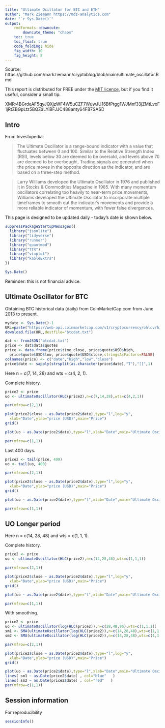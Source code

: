 ```yaml
---
title: "Ultimate Ocillator for BTC and ETH"
author: "Mark Ziemann https://mdz-analytics.com"
date: "`r Sys.Date()`"
output:
    rmdformats::downcute:
        downcute_theme: "chaos"
    toc: true
    toc_float: true
    code_folding: hide
    fig_width: 10
    fig_height: 8
---
```


Source: https://github.com/markziemann/cryptoblog/blob/main/ultimate_oscillator.Rmd

This report is distributed for FREE under the [MIT licence](https://github.com/markziemann/cryptoblog/blob/main/LICENSE),
but if you find it useful, consider a small tip.

XMR:4BGrdeAF5qyJQXjzWF4W5uCZF7WuwJU16BfPtgg1WJMnf33jZMtLvoF1jRtZBGpLtz5BQZaLYiBFJJC488anty64FB7SASD

## Intro

From Investopedia:

>The Ultimate Oscillator is a range-bound indicator with a value that fluctuates between 0 and 100. Similar to the Relative Strength Index (RSI), levels below 30 are deemed to be oversold, and levels above 70 are deemed to be overbought. Trading signals are generated when the price moves in the opposite direction as the indicator, and are based on a three-step method.

>Larry Williams developed the Ultimate Oscillator in 1976 and published it in Stocks & Commodities Magazine in 1985. With many momentum oscillators correlating too heavily to near-term price movements, Williams developed the Ultimate Oscillator to incorporate multiple timeframes to smooth out the indicator's movements and provide a more reliable indicator of momentum, with fewer false divergences.

This page is designed to be updated daily - today's date is shown below.

```r

suppressPackageStartupMessages({
  library("jsonlite")
  library("tidyverse")
  library("runner")
  library("quantmod")
  library("TTR")
  library("vioplot")
  library("kableExtra")
})

Sys.Date()

```

Reminder: this is not financial advice.

## Ultimate Oscillator for BTC

Obtaining BTC historical data (daily) from CoinMarketCap.com from June 2013 to present.

```r

mydate <- Sys.Date()-1
URL=paste("https://web-api.coinmarketcap.com/v1/cryptocurrency/ohlcv/historical?symbol=BTC&convert=USD&interval=daily&time_start=2013-06-01&time_end=",mydate,sep="")
download.file(URL,destfile="btcdat.txt")

dat <- fromJSON("btcdat.txt")
price <- dat$data$quotes
price <- data.frame(price$time_close, price$quote$USD$high, 
  price$quote$USD$low, price$quote$USD$close,stringsAsFactors=FALSE)
colnames(price) <- c("date","high","low","close")
price$date <- sapply(strsplit(as.character(price$date),"T"),"[[",1)

```

Here n = c(7, 14, 28) and wts = c(4, 2, 1).

Complete history.

```r

price2 <- price
uo <- ultimateOscillator(HLC(price2),n=c(7,14,28),wts=c(4,2,1))

par(mfrow=c(2,1))

plot(price2$close ~ as.Date(price2$date),type="l",log="y",
  xlab="Date",ylab="price (USD)",main="Price")
grid()

plot(uo ~ as.Date(price2$date),type="l",xlab="Date",main="Ultimate Oscillator")

par(mfrow=c(1,1))

```

Last 400 days.

```r

price2 <- tail(price, 400)
uo <- tail(uo, 400)

par(mfrow=c(2,1))

plot(price2$close ~ as.Date(price2$date),type="l",log="y",
  xlab="Date",ylab="price (USD)",main="Price")
grid()

plot(uo ~ as.Date(price2$date),type="l",xlab="Date",main="Ultimate Oscillator")

par(mfrow=c(1,1))

```

## UO Longer period

Here n = c(14, 28, 48) and wts = c(1, 1, 1).

Complete history.

```r

price2 <- price
uo <- ultimateOscillator(HLC(price2),n=c(14,28,48),wts=c(1,1,1))

par(mfrow=c(2,1))

plot(price2$close ~ as.Date(price2$date),type="l",log="y",
  xlab="Date",ylab="price (USD)",main="Price")
grid()

plot(uo ~ as.Date(price2$date),type="l",xlab="Date",main="Ultimate Oscillator")

par(mfrow=c(1,1))

```

With smoothing.

```r

price2 <- price
uo <- ultimateOscillator(log(HLC(price2)),n=c(28,48,96),wts=c(1,1,1))
sm1 <- SMA(ultimateOscillator(log(HLC(price2)),n=c(14,28,48),wts=c(1,1,1)),100)
sm2 <- SMA(ultimateOscillator(log(HLC(price2)),n=c(14,28,48),wts=c(1,1,1)),200)

par(mfrow=c(2,1))

plot(price2$close ~ as.Date(price2$date),type="l",log="y",
  xlab="Date",ylab="price (USD)",main="Price")
grid()

plot(uo ~ as.Date(price2$date),type="l",xlab="Date",main="Ultimate Oscillator")
lines( sm1 ~ as.Date(price2$date) , col="blue"   )
lines( sm2 ~ as.Date(price2$date) , col="red"   )
par(mfrow=c(1,1))

```

## Session information

For reproducibility

```r

sessionInfo()

```

